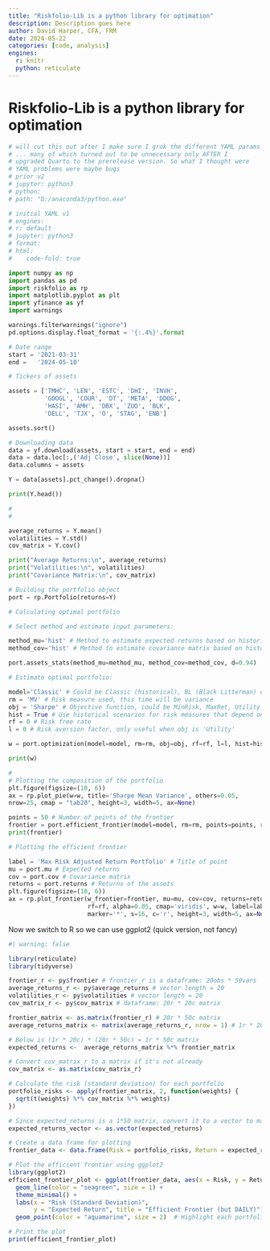 ```yaml
---
title: "Riskfolio-Lib is a python library for optimation"
description: Description goes here
author: David Harper, CFA, FRM
date: 2024-05-22
categories: [code, analysis]
engines:
  r: knitr
  python: reticulate
---
```


# Riskfolio-Lib is a python library for optimation

```python

# will cut this out after I make sure I grok the different YAML params
# ... many of which turned out to be unnecessary only AFTER I 
# upgraded Quarto to the prerelease version. So what I thought were
# YAML problems were maybe bugs
# prior v2
# jupyter: python3
# python:
# path: "D:/anaconda3/python.exe"

# initial YAML v1
# engines:
# r: default
# jupyter: python3
# format:
# html:
#    code-fold: true

import numpy as np
import pandas as pd
import riskfolio as rp
import matplotlib.pyplot as plt
import yfinance as yf
import warnings

warnings.filterwarnings("ignore")
pd.options.display.float_format = '{:.4%}'.format

# Date range
start = '2021-03-31'
end =   '2024-05-10'

# Tickers of assets

assets = ['TMHC', 'LEN', 'ESTC', 'DHI', 'INVH', 
          'GOOGL', 'COUR', 'DT', 'META', 'DDOG', 
          'HASI', 'AMH', 'DBX', 'ZUO', 'BLK',
          'DELL', 'TJX', 'O', 'STAG', 'ENB']

assets.sort()

# Downloading data
data = yf.download(assets, start = start, end = end)
data = data.loc[:,('Adj Close', slice(None))]
data.columns = assets

Y = data[assets].pct_change().dropna()

print(Y.head())

#
#

average_returns = Y.mean()
volatilities = Y.std()
cov_matrix = Y.cov()

print("Average Returns:\n", average_returns)
print("Volatilities:\n", volatilities)
print("Covariance Matrix:\n", cov_matrix)

# Building the portfolio object
port = rp.Portfolio(returns=Y)

# Calculating optimal portfolio

# Select method and estimate input parameters:

method_mu='hist' # Method to estimate expected returns based on historical data.
method_cov='hist' # Method to estimate covariance matrix based on historical data.

port.assets_stats(method_mu=method_mu, method_cov=method_cov, d=0.94)

# Estimate optimal portfolio:

model='Classic' # Could be Classic (historical), BL (Black Litterman) or FM (Factor Model)
rm = 'MV' # Risk measure used, this time will be variance
obj = 'Sharpe' # Objective function, could be MinRisk, MaxRet, Utility or Sharpe
hist = True # Use historical scenarios for risk measures that depend on scenarios
rf = 0 # Risk free rate
l = 0 # Risk aversion factor, only useful when obj is 'Utility'

w = port.optimization(model=model, rm=rm, obj=obj, rf=rf, l=l, hist=hist)

print(w)

#
# Plotting the composition of the portfolio
plt.figure(figsize=(10, 6))
ax = rp.plot_pie(w=w, title='Sharpe Mean Variance', others=0.05, 
nrow=25, cmap = "tab20", height=3, width=5, ax=None)

points = 50 # Number of points of the frontier
frontier = port.efficient_frontier(model=model, rm=rm, points=points, rf=rf, hist=hist)
print(frontier)

# Plotting the efficient frontier

label = 'Max Risk Adjusted Return Portfolio' # Title of point
mu = port.mu # Expected returns
cov = port.cov # Covariance matrix
returns = port.returns # Returns of the assets
plt.figure(figsize=(10, 6))
ax = rp.plot_frontier(w_frontier=frontier, mu=mu, cov=cov, returns=returns, rm=rm,
                      rf=rf, alpha=0.05, cmap='viridis', w=w, label=label,
                      marker='*', s=16, c='r', height=3, width=5, ax=None)

```

Now we switch to R so we can use ggplot2 (quick version, not fancy)

```r
#| warning: false

library(reticulate)
library(tidyverse)

frontier_r <- py$frontier # frontier_r is a dataframe: 20obs * 50vars
average_returns_r <- py$average_returns # vector length = 20
volatilities_r <- py$volatilities # vector length = 20
cov_matrix_r <- py$cov_matrix # dataframe: 20r * 20c matrix

frontier_matrix <- as.matrix(frontier_r) # 20r * 50c matrix
average_returns_matrix <- matrix(average_returns_r, nrow = 1) # 1r * 20c matrix 

# Below is (1r * 20c) * (20r * 50c) = 1r * 50c matrix
expected_returns <-  average_returns_matrix %*% frontier_matrix 

# Convert cov_matrix_r to a matrix if it's not already
cov_matrix <- as.matrix(cov_matrix_r)

# Calculate the risk (standard deviation) for each portfolio
portfolio_risks <- apply(frontier_matrix, 2, function(weights) {
  sqrt(t(weights) %*% cov_matrix %*% weights)
})

# Since expected_returns is a 1*50 matrix, convert it to a vector to match the length of portfolio_risks
expected_returns_vector <- as.vector(expected_returns)

# Create a data frame for plotting
frontier_data <- data.frame(Risk = portfolio_risks, Return = expected_returns_vector)

# Plot the efficient frontier using ggplot2
library(ggplot2)
efficient_frontier_plot <- ggplot(frontier_data, aes(x = Risk, y = Return)) +
  geom_line(color = "seagreen", size = 1) +
  theme_minimal() +
  labs(x = "Risk (Standard Deviation)", 
       y = "Expected Return", title = "Efficient Frontier (but DAILY)") +
  geom_point(color = "aquamarine", size = 2)  # Highlight each portfolio point

# Print the plot
print(efficient_frontier_plot)

```
